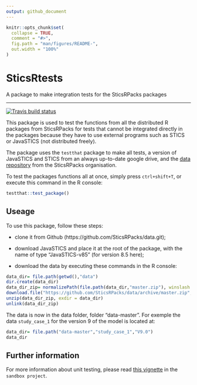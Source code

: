 ```yaml
---
output: github_document
---
```


<!-- README.md is generated from README.Rmd. Please edit that file -->

```r
knitr::opts_chunk$set(
  collapse = TRUE,
  comment = "#>",
  fig.path = "man/figures/README-",
  out.width = "100%"
)
```

# SticsRtests

A package to make integration tests for the SticsRPacks packages

---

<!-- badges: start -->
[![Travis build status](https://travis-ci.org/SticsRPacks/SticsRTests.svg?branch=master)](https://travis-ci.org/SticsRPacks/SticsRTests)
<!-- badges: end -->

This package is used to test the functions from all the distributed R packages from SticsRPacks for tests that cannot be integrated directly in the packages because they have to use external programs such as STICS or JavaSTICS (not distributed freely).

The package uses the `testthat` package to make all tests, a version of JavaSTICS and STICS from an always up-to-date google drive, and the [data repository](https://github.com/SticsRPacks/data) from the SticsRPacks organisation.

To test the packages functions all at once, simply press `ctrl+shift+T`, or execute this command in the R console:

```r
testthat::test_package()
```

## Useage

To use this package, follow these steps: 

* clone it from Github (https://github.com/SticsRPacks/data.git);  

* download JavaSTICS and place it at the root of the package, with the name of type "JavaSTICS-v85" (for version 8.5 here);  

* download the data by executing these commands in the R console: 

```r
data_dir= file.path(getwd(),"data")
dir.create(data_dir)
data_dir_zip= normalizePath(file.path(data_dir,"master.zip"), winslash = "/", mustWork = FALSE)
download.file("https://github.com/SticsRPacks/data/archive/master.zip", data_dir_zip)
unzip(data_dir_zip, exdir = data_dir)
unlink(data_dir_zip)
```

The data is now in the data folder, folder "data-master". For exemple the data `study_case_1` for the version 9 of the model is located at: 

```r
data_dir= file.path("data-master","study_case_1","V9.0")
data_dir
```

## Further information

For more information about unit testing, please read [this vignette](https://sticsrpacks.github.io/sandbox/articles/make-a-package.html#test-your-functions) in the `sandbox project`.
